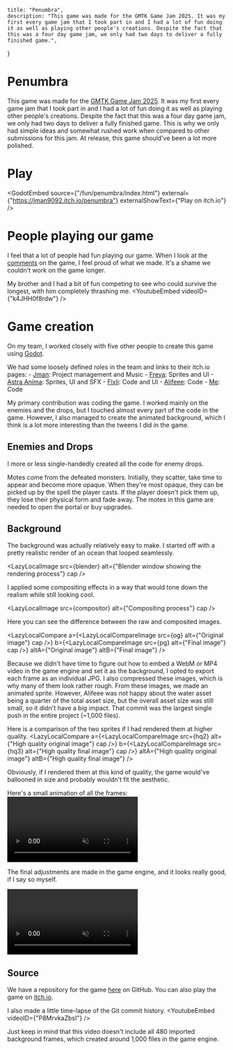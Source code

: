 



    title: "Penumbra",
    description: "This game was made for the GMTK Game Jam 2025. It was my first every game jam that I took part in and I had a lot of fun doing it as well as playing other people's creations. Despite the fact that this was a four day game jam, we only had two days to deliver a fully finished game.",
}

# Penumbra

<LazyLocalImage src={image} />

This game was made for the [GMTK Game Jam 2025](https://itch.io/jam/gmtk-2025). It was my first every game jam that I took part in and I had a lot of fun doing it as well as playing other people's creations. Despite the fact that this was a four day game jam, we only had two days to deliver a fully finished game. This is why we only had simple ideas and somewhat rushed work when compared to other submissions for this jam. At release, this game should've been a lot more polished.

# Play

<GodotEmbed
source={"/fun/penumbra/index.html"}
external={"https://jman9092.itch.io/penumbra"}
externalShowText={"Play on itch.io"}
/>

# People playing our game
I feel that a lot of people had fun playing our game. When I look at the [comments](https://itch.io/jam/gmtk-2025/rate/3780153) on the game, I feel proud of what we made. It's a shame we couldn't work on the game longer.

My brother and I had a bit of fun competing to see who could survive the longest, with him completely thrashing me. 
<YoutubeEmbed videoID={"k4JHH0f8rdw"} />

# Game creation

<LazyLocalImage src={godot} alt="Penumbra Godot project" cap />

On my team, I worked closely with five other people to create this game using [Godot](https://godotengine.org/).

We had some loosely defined roles in the team and links to their itch.io pages:
    - [Jman](https://jman9092.itch.io/): Project management and Music
    - [Freya](https://nanofreya.itch.io/): Sprites and UI
    - [Astra Anima](https://astraanima.itch.io/): Sprites, UI and SFX
    - [Flxli](https://flxli227.itch.io/): Code and UI
    - [Alifeee](https://alifeee.itch.io/): Code
    - [Me](https://rijndael1998.itch.io/): Code


My primary contribution was coding the game. I worked mainly on the enemies and the drops, but I touched almost every part of the code in the game. However, I also managed to create the animated background, which I think is a lot more interesting than the tweens I did in the game.

## Enemies and Drops
I more or less single-handedly created all the code for enemy drops. 

Motes come from the defeated monsters. Initially, they scatter, take time to appear and become more opaque. When they're most opaque, they can be picked up by the spell the player casts. If the player doesn't pick them up, they lose their physical form and fade away. The motes in this game are needed to open the portal or buy upgrades.

## Background
The background was actually relatively easy to make. I started off with a pretty realistic render of an ocean that looped seamlessly.

<LazyLocalImage src={blender} alt={"Blender window showing the rendering process"} cap />

I applied some compositing effects in a way that would tone down the realism while still looking cool.

<LazyLocalImage src={compositor} alt={"Compositing process"} cap />

Here you can see the difference between the raw and composited images.

<LazyLocalCompare
a={<LazyLocalCompareImage src={og} alt={"Original image"} cap />}
b={<LazyLocalCompareImage src={pg} alt={"Final image"} cap />}
altA={"Original image"}
altB={"Final image"}
/>

Because we didn't have time to figure out how to embed a WebM or MP4 video in the game engine and set it as the background, I opted to export each frame as an individual JPG. I also compressed these images, which is why many of them look rather rough. From these images, we made an animated sprite. However, Alifeee was not happy about the water asset being a quarter of the total asset size, but the overall asset size was still small, so it didn't have a big impact. That commit was the largest single push in the entire project (~1,000 files).

Here is a comparison of the two sprites if I had rendered them at higher quality.
<LazyLocalCompare
a={<LazyLocalCompareImage src={hq2} alt={"High quality original image"} cap />}
b={<LazyLocalCompareImage src={hq3} alt={"High quality final image"} cap />}
altA={"High quality original image"}
altB={"High quality final image"}
/>

Obviously, if I rendered them at this kind of quality, the game would've ballooned in size and probably wouldn't fit the aesthetic.


Here's a small animation of all the frames:
<video controls autoPlay muted loop>
<source src="/penumbra_bg.webm" type="video/webm"/>
</video>

The final adjustments are made in the game engine, and it looks really good, if I say so myself.

<video controls autoPlay muted loop>
<source src="/penumbra_blank.webm" type="video/webm"/>
</video>

## Source 
We have a repository for the game [here](https://github.com/alifeee/penumbra) on GitHub. You can also play the game on [itch.io](https://jman9092.itch.io/penumbra).

I also made a little time-lapse of the Git commit history.
<YoutubeEmbed videoID={"P8MrvkaZbsI"} />

Just keep in mind that this video doesn't include all 480 imported background frames, which created around 1,000 files in the game engine.